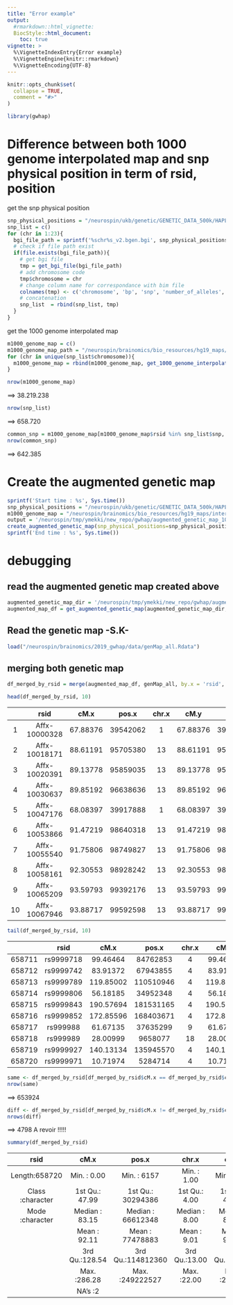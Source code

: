 ```yaml
---
title: "Error example"
output:
  #rmarkdown::html_vignette:
  BiocStyle::html_document:
    toc: true
vignette: >
  %\VignetteIndexEntry{Error example}
  %\VignetteEngine{knitr::rmarkdown}
  %\VignetteEncoding{UTF-8}
---
```


```r
knitr::opts_chunk$set(
  collapse = TRUE,
  comment = "#>"
)
```

```r
library(gwhap)
```

# Difference between both 1000 genome interpolated map and snp physical position in term of rsid, position

get the snp physical position
```R
snp_physical_positions = "/neurospin/ukb/genetic/GENETIC_DATA_500k/HAPLOTYPES/v2/ukb_hap_"
snp_list = c()
for (chr in 1:23){
  bgi_file_path = sprintf('%schr%s_v2.bgen.bgi', snp_physical_positions, chr)
  # check if file path exist
  if(file.exists(bgi_file_path)){
    # get bgi file
    tmp = get_bgi_file(bgi_file_path)
    # add chromosome code
    tmp$chromosome = chr
    # change column name for correspondance with bim file
    colnames(tmp) <- c('chromosome', 'bp', 'snp', 'number_of_alleles', 'allele1', 'allele2', 'file_start_position', 'size_in_bytes')
    # concatenation
    snp_list  = rbind(snp_list, tmp)
  }
}
```

get the 1000 genome interpolated map

```R
m1000_genome_map = c()
m1000_genome_map_path = "/neurospin/brainomics/bio_resources/hg19_maps/interpolated_maps/1000-genomes-genetic-maps-master/interpolated_from_hapmap"
for (chr in unique(snp_list$chromosome)){
  m1000_genome_map = rbind(m1000_genome_map, get_1000_genome_interpolated_map(sprintf('%s/chr%s.interpolated_genetic_map.gz', m1000_genome_map_path, chr)))
}
```

```R
nrow(m1000_genome_map)
```
==> 38.219.238

```R
nrow(snp_list)
```
==> 658.720

```R
common_snp = m1000_genome_map[m1000_genome_map$rsid %in% snp_list$snp, ]
nrow(common_snp)
```
==> 642.385




# Create the augmented genetic map
```R
sprintf('Start time : %s', Sys.time())
snp_physical_positions = "/neurospin/ukb/genetic/GENETIC_DATA_500k/HAPLOTYPES/v2/ukb_hap_"
m1000_genome_map = "/neurospin/brainomics/bio_resources/hg19_maps/interpolated_maps/1000-genomes-genetic-maps-master/interpolated_from_hapmap"
output = '/neurospin/tmp/ymekki/new_repo/gwhap/augmented_genetic_map_1000_genome_interpolated'
create_augmented_genetic_map(snp_physical_positions=snp_physical_positions, genetic_map_dir=m1000_genome_map, map_name='1000_genome_interpolated', save_genetic_map=TRUE, output=output)
sprintf('End time : %s', Sys.time())
```

# debugging

## read the augmented genetic map created above
```R
augmented_genetic_map_dir = '/neurospin/tmp/ymekki/new_repo/gwhap/augmented_genetic_map_1000_genome_interpolated'
augmented_map_df = get_augmented_genetic_map(augmented_genetic_map_dir, chromosomes=1:23)
```

## Read the genetic map -S.K-
```R
load("/neurospin/brainomics/2019_gwhap/data/genMap_all.Rdata")
```


## merging both genetic map
```R
df_merged_by_rsid = merge(augmented_map_df, genMap_all, by.x = 'rsid', by.y = 'rsid')
```

```R
head(df_merged_by_rsid, 10)
```

|   |         rsid|     cM.x|    pos.x| chr.x|     cM.y|    pos.y| chr.y|
|:-:|:--------:   |:-------:|:-------:|:----:|:-------:|:-------:|:----:|
|1  |Affx-10000328| 67.88376| 39542062|     1| 67.88376| 39542062|  chr1|
|2  |Affx-10018171| 88.61191| 95705380|    13| 88.61191| 95705380| chr13|
|3  |Affx-10020391| 89.13778| 95859035|    13| 89.13778| 95859035| chr13|
|4  |Affx-10030637| 89.85192| 96638636|    13| 89.85192| 96638636| chr13|
|5  |Affx-10047176| 68.08397| 39917888|     1| 68.08397| 39917888|  chr1|
|6  |Affx-10053866| 91.47219| 98640318|    13| 91.47219| 98640318| chr13|
|7  |Affx-10055540| 91.75806| 98749827|    13| 91.75806| 98749827| chr13|
|8  |Affx-10058161| 92.30553| 98928242|    13| 92.30553| 98928242| chr13|
|9  |Affx-10065209| 93.59793| 99392176|    13| 93.59793| 99392176| chr13|
|10 |Affx-10067946| 93.88717| 99592598|    13| 93.88717| 99592598| chr13|



```R
tail(df_merged_by_rsid, 10)
```

|      |      rsid|       cM.x|     pos.x| chr.x|      cM.y|     pos.y| chr.y|
|:----:|:-----:   |:---------:|:--------:|:----:|:--------:|:--------:|:----:|
|658711| rs9999718|  99.46464 |  84762853|     4|  99.46464|  84762853|  chr4|
|658712| rs9999742|  83.91372 |  67943855|     4|  83.91372|  67943855|  chr4|
|658713| rs9999789| 119.85002 | 110510946|     4| 119.85002| 110510946|  chr4|
|658714| rs9999806|  56.18185 |  34952348|     4|  56.18185|  34952348|  chr4|
|658715| rs9999843| 190.57694 | 181531165|     4| 190.57694| 181531165|  chr4|
|658716| rs9999852| 172.85596 | 168403671|     4| 172.85596| 168403671|  chr4|
|658717|  rs999988|  61.67135 |  37635299|     9|  61.67135|  37635299|  chr9|
|658718|  rs999989|  28.00999 |   9658077|    18|  28.00999|   9658077| chr18|
|658719| rs9999927| 140.13134 | 135945570|     4| 140.13134| 135945570|  chr4|
|658720| rs9999971|  10.71974 |   5284714|     4|  10.71974|   5284714|  chr4|


```R
same <- df_merged_by_rsid[df_merged_by_rsid$cM.x == df_merged_by_rsid$cM.y, ]
nrow(same)
```
==> 653924


```R
diff <- df_merged_by_rsid[df_merged_by_rsid$cM.x != df_merged_by_rsid$cM.y, ]
nrows(diff)
```
==> 4798
A revoir !!!!!


```R
summary(df_merged_by_rsid)
```

|   rsid            |    cM.x         |   pos.x          |      chr.x     |       cM.y      |      pos.y         |       chr.y     |
|:-----------------:|:------------:   |:----------------:|:--------------:|:---------------:|:------------------:|:---------------:|
|   Length:658720   |   Min.   :  0.00| Min.   :     6157|   Min.   : 1.00| Min.   :  0.00  | Min.   :     6157  | chr1   : 53260  |
|   Class :character|   1st Qu.: 47.99| 1st Qu.: 30294386|   1st Qu.: 4.00| 1st Qu.: 47.98  | 1st Qu.: 30294386  |chr2   : 52631   |
|   Mode  :character|   Median : 83.15| Median : 66612348|   Median : 8.00| Median : 83.15  |Median : 66612348   |chr6   : 45886   |
|                   |   Mean   : 92.11| Mean   : 77478883|   Mean   : 9.01| Mean   : 92.11  |Mean   : 77478883   |chr3   : 44263   |
|                   |   3rd Qu.:128.54| 3rd Qu.:114812360|   3rd Qu.:13.00| 3rd Qu.:128.54  |3rd Qu.:114812360   |chr4   : 41213   |
|                   |   Max.   :286.28| Max.   :249222527|   Max.   :22.00| Max.   :286.28  |Max.   :249222527   |chr5   : 38734   |
|                   |   NA's   :2     |                  |                |                 |                    |(Other):382733   |




